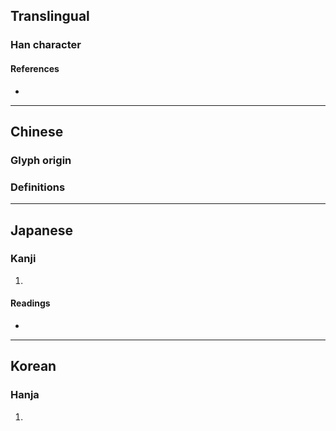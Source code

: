 {{character info}}
==Translingual==

===Han character===
{{Han char|rn=24|rad=十|as=01|sn=3|four=|canj=NJ|ids=⿹⺄十}}

====References====
* {{Han ref|kx=0155.180|dkj=02696|dj=0351.010|hdz=10050.030|uh=5342|ud=21314}}

----

==Chinese==

===Glyph origin===
{{Han etyl}}

===Definitions===
{{zh-see|迅|v}}

----

==Japanese==

===Kanji===
{{ja-kanji|grade=|rs=十01}}

# {{rfdef|ja|sort=十01}}

====Readings====
* {{ja-readings|on=しん|kun=とぶ}}

----

==Korean==

===Hanja===
{{ko-hanja|hangeul=신|rv=sin|mr=sin}}

# {{rfdef|ko|sort=十01}}